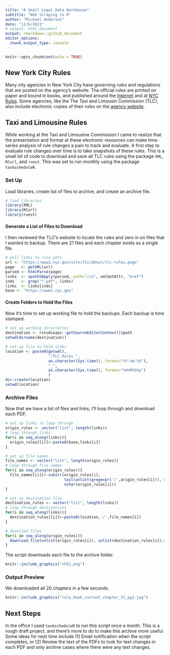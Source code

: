 ```yaml
---
title: "A Small Legal Data Warehouse"
subtitle: "Web Scraping in R"
author: "Michael Anderson"
date: "12/6/2021"
# output: html_document
output: rmarkdown::github_document
editor_options:
  chunk_output_type: console
---
```


```r
knitr::opts_chunk$set(echo = TRUE)
```

## New York City Rules

Many city agencies in New York City have governing rules and regulations that are posted on the agency's website. The official rules are printed on paper and bound in books, and published around the [Internet](https://rules.cityofnewyork.us/recently-adopted-rules/) and at [NYC Rules](https://rules.cityofnewyork.us/). Some agencies, like the The Taxi and Limousin Commission (TLC), also include electronic copies of their rules on the [agency website](https://www1.nyc.gov/site/tlc/about/tlc-rules.page). 

## Taxi and Limousine Rules

While working at the Taxi and Limousine Commission I came to realize that the presentation and format at these electronic resources can make time-series analysis of rule changes a pain to track and evaluate. A first step to evaluate rule changes over time is to take snapshots of these rules. This is a small bit of code to download and save all TLC rules using the package `XML`, `RCurl`, and `rvest`. This was set to run monthly using the package `taskscheduleR`.

### Set Up
Load libraries, create list of files to archive, and create an archive file.

```r
# load libraries
library(XML)
library(RCurl)
library(rvest)
```

#### Generate a List of Files to Download
I then reviewed the TLC's website to locate the rules and zero in on files that I wanted to backup. There are 21 files and each chapter exists as a single file. 

```r
# pull links to rule pdfs
url <- "https://www1.nyc.gov/site/tlc/about/tlc-rules.page"
page   <- getURL(url)
parsed <- htmlParse(page)
links  <- xpathSApply(parsed, path="//a", xmlGetAttr, "href")
inds   <- grep("*.pdf", links)
links  <- links[inds]
base <- "https://www1.nyc.gov"
```

#### Create Folders to Hold the Files
Now it's time to set up working file to hold the backups. Each backup is time stamped.

```r
# set up working directories
destination <- rstudioapi::getSourceEditorContext()$path
setwd(dirname(destination))

# set up file to hold links
location <- paste0(getwd(),
                   "/TLC_Rules_",
                   as.character(Sys.time(), format="%Y-%m-%d"),
                   "_",
                   as.character(Sys.time(), format="%H%M%S%p")
                   )
dir.create(location)
setwd(location)
```

### Archive Files
Now that we have a list of files and links, I'll loop through and download each PDF.

```r
# set up links to loop through
origin_rules <- vector("list", length(links))
# loop through links
for(i in seq_along(links)){
  origin_rules[[i]]<-paste0(base,links[i])
}

# set up file names
file_names <- vector("list", length(origin_rules))
# loop through file names
for(i in seq_along(origin_rules)){
  file_names[[i]]<-substr(origin_rules[i], 
                          tail(unlist(gregexpr('/',origin_rules[i])), n=1)+1, 
                          nchar(origin_rules[i]))
}

# set up destination file
destination_rules <- vector("list", length(links))
# loop through destinations
for(i in seq_along(links)){
  destination_rules[[i]]<-paste0(location,'/',file_names[i])
}

# download files
for(i in seq_along(origin_rules)){
  download.file(unlist(origin_rules[i]), unlist(destination_rules[i]),mode="wb")
}
```

The script downloads each file to the archive folder.

```r
knitr::include_graphics("ch51.png")
```

### Output Preview
We downloaded all 20 chapters in a few seconds. 

```r
knitr::include_graphics("rule_book_current_chapter_51_pg1.jpg")
```

## Next Steps
In the office I used `taskscheduleR` to run this script once a month. This is a rough draft project, and there's more to do to make this archive more useful. Some ideas for next time include (1) Email notification when the script completes, or (2) Review the text of the PDFs to look for text changes in each PDF and only archive cases where there were any text changes.